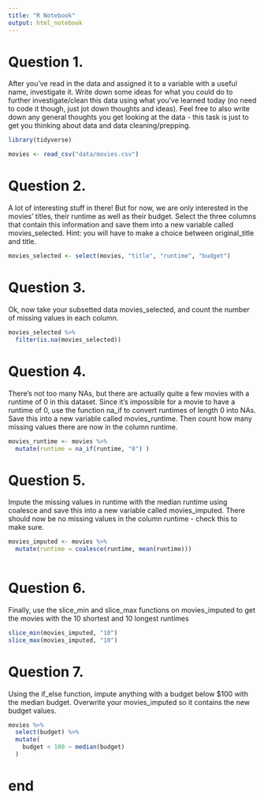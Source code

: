 ```yaml
---
title: "R Notebook"
output: html_notebook
---
```


# Question 1.

After you’ve read in the data and assigned it to a variable with a useful name, investigate it. Write down some ideas for what you could do to further investigate/clean this data using what you’ve learned today (no need to code it though, just jot down thoughts and ideas). Feel free to also write down any general thoughts you get looking at the data - this task is just to get you thinking about data and data cleaning/prepping.

```r
library(tidyverse)
```

```r

movies <- read_csv("data/movies.csv")

```

# Question 2.

A lot of interesting stuff in there! But for now, we are only interested in the movies’ titles, their runtime as well as their budget. Select the three columns that contain this information and save them into a new variable called movies_selected. Hint: you will have to make a choice between original_title and title.

```r
movies_selected <- select(movies, "title", "runtime", "budget")
```

# Question 3.

Ok, now take your subsetted data movies_selected, and count the number of missing values in each column.

```r
movies_selected %>% 
  filter(is.na(movies_selected))


```

# Question 4.

There’s not too many NAs, but there are actually quite a few movies with a runtime of 0 in this dataset. Since it’s impossible for a movie to have a runtime of 0, use the function na_if to convert runtimes of length 0 into NAs. Save this into a new variable called movies_runtime. Then count how many missing values there are now in the column runtime.

```r

movies_runtime <- movies %>% 
  mutate(runtime = na_if(runtime, "0") )

```

# Question 5.

Impute the missing values in runtime with the median runtime using coalesce and save this into a new variable called movies_imputed. There should now be no missing values in the column runtime - check this to make sure.


```r

movies_imputed <- movies %>% 
  mutate(runtime = coalesce(runtime, mean(runtime)))
  
```

# Question 6.

Finally, use the slice_min and slice_max functions on movies_imputed to get the movies with the 10 shortest and 10 longest runtimes

```r

slice_min(movies_imputed, "10")
slice_max(movies_imputed, "10")

```

# Question 7.

Using the if_else function, impute anything with a budget below $100 with the median budget. Overwrite your movies_imputed so it contains the new budget values.


```r

movies %>% 
  select(budget) %>% 
  mutate(
    budget < 100 ~ median(budget)
  )

```
# end
